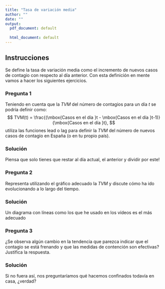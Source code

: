 ```yaml
---
title: "Tasa de variación media"
author: ""
date: ""
output:
  pdf_document: default
              
  html_document: default
---
```



<!-- Después de la lectura 27 Lead, Lag y el estudio de nuevos casos -->

## Instrucciones
Se define la tasa de variación media como el incremento de nuevos casos de contagio con respecto al día anterior. Con esta definición en mente vamos a hacer los siguientes ejercicios.

### Pregunta 1

Teniendo en cuenta que la $TVM$ del número de contagios para un día $t$ se podría definir como:
$$
TVM(t) = \frac{(\mbox{Casos en el día }t - \mbox{Casos en el día }t-1)}{\mbox{Casos en el día }t},
$$
utiliza las funciones lead o lag para definir la $TVM$ del número de nuevos casos de contagio en España (o en tu propio país).

### Solución
Piensa que solo tienes que restar al día actual, el anterior y dividir por este!

### Pregunta 2

Representa utilizando el gráfico adecuado la $TVM$ y discute cómo ha ido evolucionando a lo largo del tiempo. 

### Solución
Un diagrama con líneas como los que he usado en los vídeos es el más adecuado

### Pregunta 3

¿Se observa algún cambio en la tendencia que parezca indicar que el contagio se está frenando y que las medidas de contención son efectivas? Justifica la respuesta.

### Solución
Si no fuera así, nos preguntaríamos qué hacemos confinados todavía en casa, ¿verdad?